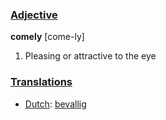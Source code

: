 ===[[Adjective]]===
'''comely''' [come-ly]

#Pleasing or attractive to the eye

===[[Translation]]s===
*[[Dutch]]: [[bevallig]]